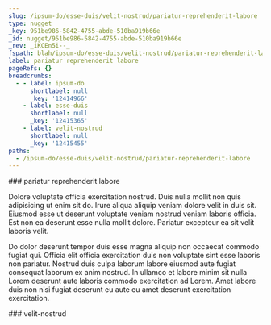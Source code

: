 ```yaml
---
slug: /ipsum-do/esse-duis/velit-nostrud/pariatur-reprehenderit-labore
type: nugget
_key: 951be986-5842-4755-abde-510ba919b66e
_id: nugget/951be986-5842-4755-abde-510ba919b66e
_rev: _iKCEn5i--_
fspath: blah/ipsum-do/esse-duis/velit-nostrud/pariatur-reprehenderit-labore.md
label: pariatur reprehenderit labore
pageRefs: {}
breadcrumbs:
  - - label: ipsum-do
      shortlabel: null
      _key: '12414966'
    - label: esse-duis
      shortlabel: null
      _key: '12415365'
    - label: velit-nostrud
      shortlabel: null
      _key: '12415455'
paths:
  - /ipsum-do/esse-duis/velit-nostrud/pariatur-reprehenderit-labore
---
```


<NuggetArea>
<Nugget slug="/ipsum-do/esse-duis/velit-nostrud/pariatur-reprehenderit-labore" type="nugget" _key="951be986-5842-4755-abde-510ba919b66e" _id="nugget/951be986-5842-4755-abde-510ba919b66e" _rev="_iKCEn5i--_" fspath="blah/ipsum-do/esse-duis/velit-nostrud/pariatur-reprehenderit-labore.md" label="pariatur reprehenderit labore" paths="/ipsum-do/esse-duis/velit-nostrud/pariatur-reprehenderit-labore">
<NuggetBody>
### pariatur reprehenderit labore

Dolore voluptate officia exercitation nostrud. Duis nulla mollit non quis adipisicing ut enim sit do. Irure aliqua aliquip veniam dolore velit in duis sit. Eiusmod esse ut deserunt voluptate veniam nostrud veniam laboris officia. Est non ea deserunt esse nulla mollit dolore. Pariatur excepteur ea sit velit laboris velit.

Do dolor deserunt tempor duis esse magna aliquip non occaecat commodo fugiat qui. Officia elit officia exercitation duis non voluptate sint esse laboris non pariatur. Nostrud duis culpa laborum labore eiusmod aute fugiat consequat laborum ex anim nostrud. In ullamco et labore minim sit nulla Lorem deserunt aute laboris commodo exercitation ad Lorem. Amet labore duis non nisi fugiat deserunt eu aute eu amet deserunt exercitation exercitation.

</NuggetBody>
<Breadcrumbs>
<Crumbs>
<Crumb _key="12414966" label="ipsum-do" /><Crumb _key="12415365" label="esse-duis" /><Crumb _key="12415455" label="velit-nostrud" />
</Crumbs>
</Breadcrumbs>
</Nugget>

<NuggetsInbound>
</NuggetsInbound>
<NuggetsOutbound>
</NuggetsOutbound>
</NuggetArea>
<PassagesInbound>
<Passage direction="inbound" type="passage" _key="12415455" _id="passage/12415455" _rev="_iKCEn5e--A" label="velit-nostrud" passage="velit-nostrud" fspath="blah/ipsum-do/esse-duis/velit-nostrud" paths="/ipsum-do/esse-duis/velit-nostrud" slug="/ipsum-do/esse-duis/velit-nostrud">
<NuggetBody>
### velit-nostrud

</NuggetBody>
<Breadcrumbs>
<Crumbs>
<Crumb _key="12414966" label="ipsum-do" /><Crumb _key="12415365" label="esse-duis" />
</Crumbs>
</Breadcrumbs>
</Passage>

</PassagesInbound>
<PassagesOutbound>
</PassagesOutbound>